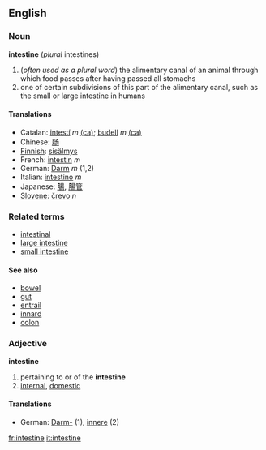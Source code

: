 ==English==
===Noun===
'''intestine''' (''plural'' intestines)
#(''often used as a plural word'') the alimentary canal of an animal through which food passes after having passed all stomachs
#one of certain subdivisions of this part of the alimentary canal, such as the small or large intestine in humans

====Translations====
*Catalan: [[intestí]] ''m'' [[:ca:intestí|(ca)]]; [[budell]] ''m'' [[:ca:budell|(ca)]] 
*Chinese: [[肠]]
*[[Finnish]]: [[sisälmys]]
*French: [[intestin]] ''m''
*German: [[Darm]] ''m'' (1,2)
*Italian: [[intestino]] ''m''
*Japanese: [[腸]], [[腸管]]
*[[Slovene]]: [[črevo]] ''n''

===Related terms===
*[[intestinal]]
*[[large intestine]]
*[[small intestine]]

====See also====
*[[bowel]]
*[[gut]]
*[[entrail]]
*[[innard]]
*[[colon]]

===Adjective===
'''intestine'''
# pertaining to or of the '''intestine'''
# [[internal]], [[domestic]]
====Translations====
*German: [[Darm-]] (1), [[innere]] (2)

[[fr:intestine]]
[[it:intestine]]